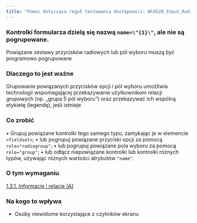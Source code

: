 ```yaml
---
title: "Pomoc dotycząca reguł testowania dostępności: WCAG20_Input_RadioChkInFieldSet"
---
```


<div className="toolHelp">
<Row>
<Column colLg={16} colMd={8} colSm={4} className="toolHead">

### Kontrolki formularza dzielą się nazwą `name=\"{1}\"`, ale nie są pogrupowane.

<div id="locLevel"></div>

Powiązane zestawy przycisków radiowych lub pól wyboru muszą być programowo pogrupowane

</Column>
</Row>
<Row>
<Column colLg={11} colMd={5} colSm={4} className="toolMain">

### Dlaczego to jest ważne
Grupowanie powiązanych przycisków opcji i pól wyboru umożliwia technologii wspomagającej przekazywanie użytkownikom relacji grupowych (np. „grupa 5 pól wyboru”) oraz przekazywać ich wspólną etykietę (legendę), jeśli istnieje

<div id="locSnippet"></div>

### Co zrobić

•	Grupuj powiązane kontrolki tego samego typu, zamykając je w elemencie `<fieldset>`;
•	lub pogrupuj powiązane przyciski opcji za pomocą `role="radiogroup"`;
•	lub pogrupuj powiązane pola wyboru za pomocą `role="group"`;
•	lub odłącz niepowiązane kontrolki lub kontrolki różnych typów, używając różnych wartości atrybutów `"name"`.


</Column>
<Column colLg={5} colMd={3} colSm={4} className="toolLeft">

### O tym wymaganiu

[1.3.1. Informacje i relacje (A)](https://www.ibm.com/able/guidelines/ci162/info_and_relationships.html)

### Na kogo to wpływa

 * Osoby niewidome korzystające z czytników ekranu

</Column>
</Row>
</div>




